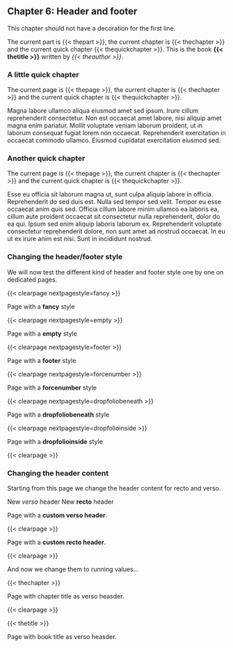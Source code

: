## Chapter 6: Header and footer {.nofldeco}

This chapter should not have a decoration for the first line.

The current part is {{< thepart >}}, the current chapter is {{< thechapter >}}
and the current quick chapter {{< thequickchapter >}}. This is the book
**{{< thetitle >}}** written by _{{< theauthor >}}_.

### A little quick chapter

The current page is {{< thepage >}}, the current chapter is {{< thechapter >}}
and the current quick chapter is {{< thequickchapter >}}.

Magna labore ullamco aliqua eiusmod amet sed ipsum. Irure cillum reprehenderit
consectetur. Non est occaecat amet labore, nisi aliquip amet magna enim
pariatur. Mollit voluptate veniam laborum proident, ut in laborum consequat
fugiat lorem non occaecat. Reprehenderit exercitation in occaecat commodo
ullamco. Eiusmod cupidatat exercitation eiusmod sed.

### Another quick chapter

The current page is {{< thepage >}}, the current chapter is {{< thechapter >}}
and the current quick chapter is {{< thequickchapter >}}.

Esse eu officia sit laborum magna ut, sunt culpa aliquip labore in officia.
Reprehenderit do sed duis est. Nulla sed tempor sed velit. Tempor eu esse
occaecat anim quis sed. Officia cillum labore minim ullamco ea laboris ea,
cillum aute proident occaecat sit consectetur nulla reprehenderit, dolor do ea
qui. Ipsum sed enim aliquip laboris laborum ex. Reprehenderit voluptate
consectetur reprehenderit dolore, non sunt amet ad nostrud occaecat. In eu ut
ex irure anim est nisi. Sunt in incididunt nostrud.

### Changing the header/footer style

We will now test the different kind of header and footer style one by one on
dedicated pages.

{{< clearpage nextpagestyle=fancy >}}

:::{vfill=both scale=3 align=center}
Page with a **fancy** style
:::

{{< clearpage nextpagestyle=empty >}}

:::{vfill=both scale=3 align=center}
Page with a **empty** style
:::

{{< clearpage nextpagestyle=footer >}}

:::{vfill=both scale=3 align=center}
Page with a **footer** style
:::

{{< clearpage nextpagestyle=forcenumber >}}

:::{vfill=both scale=3 align=center}
Page with a **forcenumber** style
:::

{{< clearpage nextpagestyle=dropfoliobeneath >}}

:::{vfill=both scale=3 align=center}
Page with a **dropfoliobeneath** style
:::

{{< clearpage nextpagestyle=dropfolioinside >}}

:::{vfill=both scale=3 align=center scale=3 align=center}
Page with a **dropfolioinside** style
:::

{{< clearpage >}}

### Changing the header content

Starting from this page we change the header content for recto and verso.

[New *verso* header]{.setheaderverso}
[New **recto** header]{.setheaderrecto}

:::{vfill=both scale=3 align=center}
Page with a **custom verso header**.
:::

{{< clearpage >}}

:::{vfill=both scale=3 align=center}
Page with a **custom recto header**.
:::

{{< clearpage >}}

And now we change them to running values...

[ {{< thechapter >}} ]{.setheaderverso}

:::{vfill=both scale=3 align=center}
Page with chapter title as verso heasder.
:::

{{< clearpage >}}

[ {{< thetitle >}} ]{.setheaderrecto}

:::{vfill=both scale=3 align=center}
Page with book title as verso heasder.
:::
